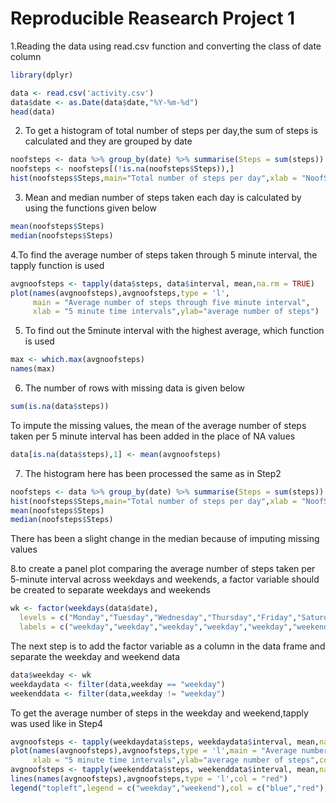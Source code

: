 # Reproducible Reasearch Project 1

1.Reading the data using read.csv function and converting the class of date column

```r
library(dplyr)
```

```r
data <- read.csv('activity.csv')
data$date <- as.Date(data$date,"%Y-%m-%d")
head(data)
```

2. To get a histogram of total number of steps per day,the sum of steps is      calculated and they are grouped by date

```r
noofsteps <- data %>% group_by(date) %>% summarise(Steps = sum(steps))
noofsteps <- noofsteps[(!is.na(noofsteps$Steps)),]
hist(noofsteps$Steps,main="Total number of steps per day",xlab = "NoofSteps")
```

3. Mean and median number of steps taken each day is calculated by using the functions given below

```r
mean(noofsteps$Steps)
median(noofsteps$Steps)
```

4.To find the average number of steps taken through 5 minute interval, the tapply function is used

```r
avgnoofsteps <- tapply(data$steps, data$interval, mean,na.rm = TRUE)
plot(names(avgnoofsteps),avgnoofsteps,type = 'l',
     main = "Average number of steps through five minute interval",
     xlab = "5 minute time intervals",ylab="average number of steps")
```

5. To find out the 5minute interval with the highest average, which function is used

```r
max <- which.max(avgnoofsteps)
names(max)
```

6. The number of rows with missing data is given below

```r
sum(is.na(data$steps))
```

To impute the missing values, the mean of the average number of steps taken per 
5 minute interval has been added in the place of NA values

```r
data[is.na(data$steps),1] <- mean(avgnoofsteps)
```

7. The histogram here has been processed the same as in Step2 

```r
noofsteps <- data %>% group_by(date) %>% summarise(Steps = sum(steps))
hist(noofsteps$Steps,main="Total number of steps per day",xlab = "NoofSteps")
mean(noofsteps$Steps)
median(noofsteps$Steps)
```

There has been a slight change in the median because of imputing missing values

8.to create a panel plot comparing the average number of steps taken per 5-minute interval across weekdays and weekends, a factor variable should be created to separate weekdays and weekends

```r
wk <- factor(weekdays(data$date),
  levels = c("Monday","Tuesday","Wednesday","Thursday","Friday","Saturday","Sunday"),
  labels = c("weekday","weekday","weekday","weekday","weekday","weekend","weekend"))
```
The next step is to add the factor variable as a column in the data frame and separate the weekday and weekend data

```r
data$weekday <- wk
weekdaydata <- filter(data,weekday == "weekday")
weekenddata <- filter(data,weekday != "weekday")
```

To get the average number of steps in the weekday and weekend,tapply was used like in Step4

```r
avgnoofsteps <- tapply(weekdaydata$steps, weekdaydata$interval, mean,na.rm = TRUE)
plot(names(avgnoofsteps),avgnoofsteps,type = 'l',main = "Average number of steps comparison",
     xlab = "5 minute time intervals",ylab="average number of steps",col = "blue")
avgnoofsteps <- tapply(weekenddata$steps, weekenddata$interval, mean,na.rm = TRUE)
lines(names(avgnoofsteps),avgnoofsteps,type = 'l',col = "red")
legend("topleft",legend = c("weekday","weekend"),col = c("blue","red"),pch=19)

```
